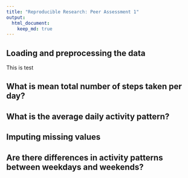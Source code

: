 ```yaml
---
title: "Reproducible Research: Peer Assessment 1"
output: 
  html_document:
    keep_md: true
---
```



## Loading and preprocessing the data

This is test

## What is mean total number of steps taken per day?



## What is the average daily activity pattern?



## Imputing missing values



## Are there differences in activity patterns between weekdays and weekends?
